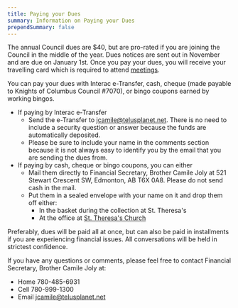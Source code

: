 ```yaml
---
title: Paying your Dues
summary: Information on Paying your Dues
prependSummary: false
---
```


The annual Council dues are $40, but are pro-rated if you are joining the Council in the middle of the year.  Dues notices are sent out in November and are due on January 1st.  Once you pay your dues, you will receive your travelling card which is required to attend [meetings](/Membership/Meetings).

You can pay your dues with Interac e-Transfer, cash, cheque (made payable to Knights of Columbus Council #7070), or bingo coupons earned by working bingos.
- If paying by Interac e-Transfer
    - Send the e-Transfer to jcamile@telusplanet.net.  There is no need to include a security question or answer because the funds are automatically deposited.
    - Please be sure to include your name in the comments section because it is not always easy to identify you by the email that you are sending the dues from.
- If paying by cash, cheque or bingo coupons, you can either
    - Mail them directly to Financial Secretary, Brother Camile Joly at 521 Stewart Crescent SW, Edmonton, AB  T6X 0A8. Please do not send cash in the mail.
    - Put them in a sealed envelope with your name on it and drop them off either:
      - In the basket during the collection at St. Theresa's
      - At the office at [St. Theresa's Church](/OurCouncil/ParishInformation)

Preferably, dues will be paid all at once, but can also be paid in installments if you are experiencing financial issues.  All conversations will be held in strictest confidence.

If you have any questions or comments, please feel free to contact Financial Secretary, Brother Camile Joly at:
- Home 780-485-6931
- Cell 780-999-1300 
- Email jcamile@telusplanet.net

